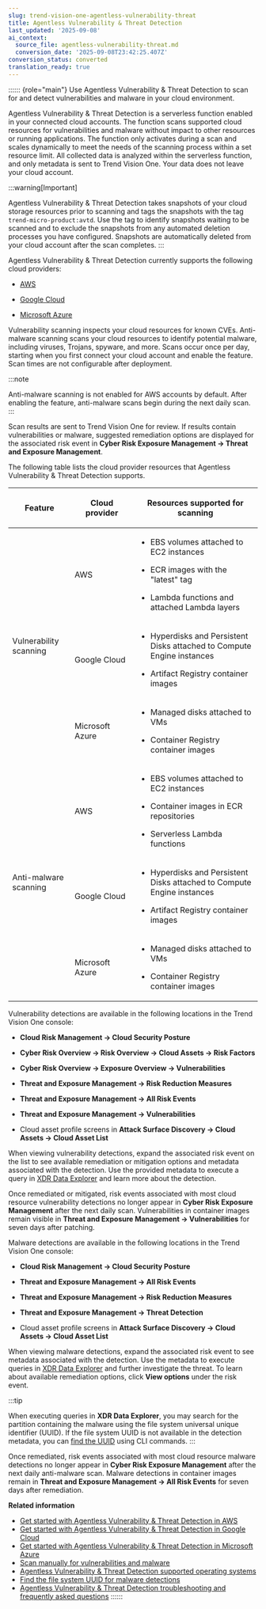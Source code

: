 ```yaml
---
slug: trend-vision-one-agentless-vulnerability-threat
title: Agentless Vulnerability & Threat Detection
last_updated: '2025-09-08'
ai_context:
  source_file: agentless-vulnerability-threat.md
  conversion_date: '2025-09-08T23:42:25.407Z'
conversion_status: converted
translation_ready: true
---
```


:::::: {role="main"}
Use Agentless Vulnerability & Threat Detection to scan for and detect vulnerabilities and malware in your cloud environment.

Agentless Vulnerability & Threat Detection is a serverless function enabled in your connected cloud accounts. The function scans supported cloud resources for vulnerabilities and malware without impact to other resources or running applications. The function only activates during a scan and scales dynamically to meet the needs of the scanning process within a set resource limit. All collected data is analyzed within the serverless function, and only metadata is sent to Trend Vision One. Your data does not leave your cloud account.

:::warning[Important]

Agentless Vulnerability & Threat Detection takes snapshots of your cloud storage resources prior to scanning and tags the snapshots with the tag `trend-micro-product:avtd`. Use the tag to identify snapshots waiting to be scanned and to exclude the snapshots from any automated deletion processes you have configured. Snapshots are automatically deleted from your cloud account after the scan completes.
:::

Agentless Vulnerability & Threat Detection currently supports the following cloud providers:

- [AWS](get-start-agentless-vulnerbaility.mdx)

- [Google Cloud](get-started-google-cloud.mdx)

- [Microsoft Azure](get-started-azure.mdx)

Vulnerability scanning inspects your cloud resources for known CVEs. Anti-malware scanning scans your cloud resources to identify potential malware, including viruses, Trojans, spyware, and more. Scans occur once per day, starting when you first connect your cloud account and enable the feature. Scan times are not configurable after deployment.

:::note

Anti-malware scanning is not enabled for AWS accounts by default. After enabling the feature, anti-malware scans begin during the next daily scan.
:::

Scan results are sent to Trend Vision One for review. If results contain vulnerabilities or malware, suggested remediation options are displayed for the associated risk event in **Cyber Risk Exposure Management → Threat and Exposure Management**.

The following table lists the cloud provider resources that Agentless Vulnerability & Threat Detection supports.

<table>
<colgroup>
<col style="width: 25%" />
<col style="width: 25%" />
<col style="width: 50%" />
</colgroup>
<thead>
<tr>
<th><p>Feature</p></th>
<th><p>Cloud provider</p></th>
<th><p>Resources supported for scanning</p></th>
</tr>
</thead>
<tbody>
<tr>
<td rowspan="3"><p>Vulnerability scanning</p></td>
<td><p>AWS</p></td>
<td><ul>
<li><p>EBS volumes attached to EC2 instances</p></li>
<li><p>ECR images with the "latest" tag</p></li>
<li><p>Lambda functions and attached Lambda layers</p></li>
</ul></td>
</tr>
<tr>
<td><p>Google Cloud</p></td>
<td><ul>
<li><p>Hyperdisks and Persistent Disks attached to Compute Engine instances</p></li>
<li><p>Artifact Registry container images</p></li>
</ul></td>
</tr>
<tr>
<td><p>Microsoft Azure</p></td>
<td><ul>
<li><p>Managed disks attached to VMs</p></li>
<li><p>Container Registry container images</p></li>
</ul></td>
</tr>
<tr>
<td rowspan="3"><p>Anti-malware scanning</p></td>
<td><p>AWS</p></td>
<td><ul>
<li><p>EBS volumes attached to EC2 instances</p></li>
<li><p>Container images in ECR repositories</p></li>
<li><p>Serverless Lambda functions</p></li>
</ul></td>
</tr>
<tr>
<td><p>Google Cloud</p></td>
<td><ul>
<li><p>Hyperdisks and Persistent Disks attached to Compute Engine instances</p></li>
<li><p>Artifact Registry container images</p></li>
</ul></td>
</tr>
<tr>
<td><p>Microsoft Azure</p></td>
<td><ul>
<li><p>Managed disks attached to VMs</p></li>
<li><p>Container Registry container images</p></li>
</ul></td>
</tr>
</tbody>
</table>

Vulnerability detections are available in the following locations in the Trend Vision One console:

- **Cloud Risk Management → Cloud Security Posture**

- **Cyber Risk Overview → Risk Overview → Cloud Assets → Risk Factors**

- **Cyber Risk Overview → Exposure Overview → Vulnerabilities**

- **Threat and Exposure Management → Risk Reduction Measures**

- **Threat and Exposure Management → All Risk Events**

- **Threat and Exposure Management → Vulnerabilities**

- Cloud asset profile screens in **Attack Surface Discovery → Cloud Assets → Cloud Asset List**

When viewing vulnerability detections, expand the associated risk event on the list to see available remediation or mitigation options and metadata associated with the detection. Use the provided metadata to execute a query in [XDR Data Explorer](search-app.mdx) and learn more about the detection.

Once remediated or mitigated, risk events associated with most cloud resource vulnerability detections no longer appear in **Cyber Risk Exposure Management** after the next daily scan. Vulnerabilities in container images remain visible in **Threat and Exposure Management → Vulnerabilities** for seven days after patching.

Malware detections are available in the following locations in the Trend Vision One console:

- **Cloud Risk Management → Cloud Security Posture**

- **Threat and Exposure Management → All Risk Events**

- **Threat and Exposure Management → Risk Reduction Measures**

- **Threat and Exposure Management → Threat Detection**

- Cloud asset profile screens in **Attack Surface Discovery → Cloud Assets → Cloud Asset List**

When viewing malware detections, expand the associated risk event to see metadata associated with the detection. Use the metadata to execute queries in [XDR Data Explorer](search-app.mdx) and further investigate the threat. To learn about available remediation options, click **View options** under the risk event.

:::tip

When executing queries in **XDR Data Explorer**, you may search for the partition containing the malware using the file system universal unique identifier (UUID). If the file system UUID is not available in the detection metadata, you can [find the UUID](find-file-system-uuid.mdx) using CLI commands.
:::

Once remediated, risk events associated with most cloud resource malware detections no longer appear in **Cyber Risk Exposure Management** after the next daily anti-malware scan. Malware detections in container images remain in **Threat and Exposure Management → All Risk Events** for seven days after remediation.

**Related information**

- [Get started with Agentless Vulnerability & Threat Detection in AWS](get-start-agentless-vulnerbaility.md "Learn how to enable Agentless Vulnerability & Threat Detection in your AWS account and understand provider-specific feature requirements and limitations.")
- [Get started with Agentless Vulnerability & Threat Detection in Google Cloud](get-started-google-cloud.md "Learn how to enable Agentless Vulnerability & Threat Detection in your Google Cloud project and understand provider-specific feature requirements and limitations.")
- [Get started with Agentless Vulnerability & Threat Detection in Microsoft Azure](get-started-azure.md "Learn how to enable Agentless Vulnerability & Threat Detection in your Microsoft Azure subscriptions and understand provider-specific feature requirements and limitations.")
- [Scan manually for vulnerabilities and malware](avtd-manual-scan.md "Use Agentless Vulnerability & Threat Detection to scan manually for vulnerabilities and malware in your connected AWS, Google Cloud, and Microsoft Azure cloud accounts.")
- [Agentless Vulnerability & Threat Detection supported operating systems](avtd-supported-operating-systems.md "View the operating system instances supported for Agentless Vulnerability & Threat Detection vulnerability and anti-malware scans of your resources in AWS, Google Cloud, and Microsoft Azure.")
- [Find the file system UUID for malware detections](find-file-system-uuid.md "Find the UUID for a resource to assist with threat hunting when malware is detected by Agentless Vulnerability & Threat Detection.")
- [Agentless Vulnerability & Threat Detection troubleshooting and frequently asked questions](agentless-vulnerability-faqs.md "Get help with issues and answers to frequently asked questions about Agentless Vulnerability & Threat Detection for specific cloud providers.")
::::::
